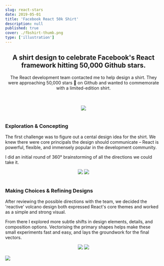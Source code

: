 ```yaml
---
slug: react-stars
date: 2019-05-01
title: 'Facebook React 50k Shirt'
description: null
published: true
cover: ./fbshirt-thumb.png
type: ['illustration']
---
```


<FullWidthImage src="https://res.cloudinary.com/dg3gyk0gu/image/upload/c_scale,w_1800/v1589845757/maggieappleton.com/react-50k-shirt/FB_Shirt_Cover.png" />

<Center>

## A shirt design to celebrate Facebook's React framework hitting 50,000 Github stars.

The React development team contacted me to help design a shirt. They were approaching 50,000 stars 💫 on Github and wanted to commemorate with a limited-edition shirt.

<br />
<br />

<Image src="https://res.cloudinary.com/dg3gyk0gu/image/upload/c_scale,w_800/v1589845760/maggieappleton.com/react-50k-shirt/FB_Shirt_Display.png" />

</Center>

<br />

### Exploration & Concepting

The first challenge was to figure out a cental design idea for the shirt.
We knew there were core principals the design should communicate – React is powerful, flexible, and immensely popular in the development community.

I did an initial round of 360° brainstorming of all the directions we could take it.

<Center>

<Image src="https://res.cloudinary.com/dg3gyk0gu/image/upload/c_scale,w_800/v1589845764/maggieappleton.com/react-50k-shirt/FB_Shirt_Sketches-1.png" />

<Image src="https://res.cloudinary.com/dg3gyk0gu/image/upload/c_scale,w_800/v1589845767/maggieappleton.com/react-50k-shirt/FB_Shirt_Sketches2-1.png" />

</Center>

<br />

### Making Choices & Refining Designs

After reviewing the possible directions with the team, we decided the 'reactive' volcano design both expressed React's core themes and worked as a simple and strong visual.

From there I explored more subtle shifts in design elements, details, and composition options. Vectorising the primary shapes helps make these small experiments fast and easy, and lays the groundwork for the final vectors.

<Center>

<Image src="https://res.cloudinary.com/dg3gyk0gu/image/upload/c_scale,w_800/v1589845762/maggieappleton.com/react-50k-shirt/FB_Shirt_Iterations.png" />

<Image src="https://res.cloudinary.com/dg3gyk0gu/image/upload/c_scale,w_800/v1589845763/maggieappleton.com/react-50k-shirt/FB_Shirt_Vectors.png" />

</Center>

<br/>

<FullWidth bgColor="linear-gradient(#242929, #141715)" >

<Image src="https://res.cloudinary.com/dg3gyk0gu/image/upload/v1589845761/maggieappleton.com/react-50k-shirt/FB_Shirt_Final.png" />

</FullWidth>


